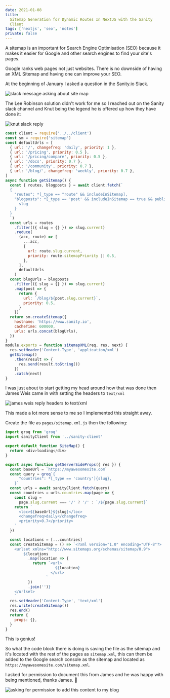 ```yaml
---
date: 2021-01-08
title:
  Sitemap Generation for Dynamic Routes In NextJS with the Sanity
  Client
tags: ['nextjs', 'seo', 'notes']
private: false
---
```


A sitemap is an important for Search Engine Optimisation (SEO) because
it makes it easier for Google and other search engines to find your
site's pages.

Google ranks web pages not just websites. There is no downside of
having an XML Sitemap and having one can improve your SEO.

At the beginning of January I asked a question in the Sanity.io Slack.

![slack message asking about site map]

The Lee Robinson solution didn't work for me so I reached out on the
Sanity slack channel and Knut being the legend he is offered up how
they have done it:

![knut slack reply]

```js
const client = require('../../client')
const sm = require('sitemap')
const defaultUrls = [
  { url: '/', changefreq: 'daily', priority: 1 },
  { url: '/pricing', priority: 0.5 },
  { url: '/pricing/compare', priority: 0.5 },
  { url: '/docs', priority: 0.7 },
  { url: '/community', priority: 0.7 },
  { url: '/blog/', changefreq: 'weekly', priority: 0.7 },
]
async function getSitemap() {
  const { routes, blogposts } = await client.fetch(`
  {
    "routes": *[_type == "route" && includeInSitemap],
    "blogposts": *[_type == 'post' && includeInSitemap == true && publishedAt < $now] | order(publishedAt desc) {
      slug
    }
  }
  `)
  const urls = routes
    .filter(({ slug = {} }) => slug.current)
    .reduce(
      (acc, route) => [
        ...acc,
        {
          url: route.slug.current,
          priority: route.sitemapPriority || 0.5,
        },
      ],
      defaultUrls
    )
  const blogUrls = blogposts
    .filter(({ slug = {} }) => slug.current)
    .map(post => {
      return {
        url: `/blog/${post.slug.current}`,
        priority: 0.5,
      }
    })
  return sm.createSitemap({
    hostname: 'https://www.sanity.io',
    cacheTime: 600000,
    urls: urls.concat(blogUrls),
  })
}
module.exports = function sitemapXML(req, res, next) {
  res.setHeader('Content-Type', 'application/xml')
  getSitemap()
    .then(result => {
      res.send(result.toString())
    })
    .catch(next)
}
```

I was just about to start getting my head around how that was done
then James Weis came in with setting the headers to `text/xml`

![james weis reply headers to text/xml]

This made a lot more sense to me so I implemented this straight away.

Create the file as `pages/sitemap.xml.js` then the following:

```js
import groq from 'groq'
import sanityClient from '../sanity-client'

export default function SiteMap() {
  return <div>loading</div>
}

export async function getServerSideProps({ res }) {
  const baseUrl = `https://myawesomesite.com`
  const query = groq`{
      "countries": *[_type == 'country']{slug},
    }`
  const urls = await sanityClient.fetch(query)
  const countries = urls.countries.map(page => {
    const slug =
      page.slug.current === '/' ? '/' : `/${page.slug.current}`
    return `
      <loc>${baseUrl}${slug}</loc>
      <changefreq>daily</changefreq>
      <priority>0.7</priority>
    `
  })

  const locations = [...countries]
  const createSitemap = () => `<?xml version="1.0" encoding="UTF-8"?>
    <urlset xmlns="http://www.sitemaps.org/schemas/sitemap/0.9">
        ${locations
          .map(location => {
            return `<url>
                      ${location}
                    </url>
                  `
          })
          .join('')}
    </urlset>
    `
  res.setHeader('Content-Type', 'text/xml')
  res.write(createSitemap())
  res.end()
  return {
    props: {},
  }
}
```

This is genius!

So what the code block there is doing is saving the file as the
sitemap and it's located with the rest of the pages as `sitemap.xml`,
this can them be added to the Google search console as the sitemap and
located as `https://myawesomesite.com/sitemap.xml`.

I asked for permission to document this from James and he was happy
with being mentioned, thanks James. 🙏

![asking for permission to add this content to my blog]

<!-- Images -->

[slack message asking about site map]:
  ./slack-message-asking-about-site-map.png
[knut slack reply]: ./knut-slack-reply.png
[james weis reply headers to text/xml]:
  ./james-weis-reply-headers-to-text-xml.png
[asking for permission to add this content to my blog]:
  ./credit-james.png
